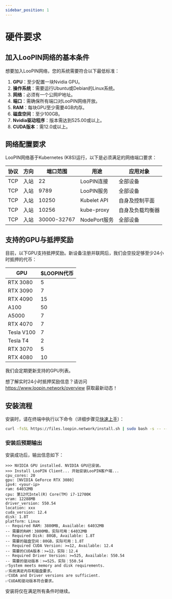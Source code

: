 ```yaml
---
sidebar_position: 1
---
```


# 硬件要求

## 加入LooPIN网络的基本条件

想要加入LooPIN网络，您的系统需要符合以下最低标准：

1. **GPU**：至少配置一块Nvidia GPU。
2. **操作系统**：需要运行Ubuntu或Debian的Linux系统。
3. **网络**：必须有一个公网IP地址。
4. **端口**：需确保所有端口对LooPIN网络开放。
5. **RAM**：每块GPU至少需要4GB内存。
6. **磁盘空间**：至少100GB。
7. **Nvidia驱动程序**：版本需达到525.00或以上。
8. **CUDA版本**：需12.0或以上。

## 网络配置要求

LooPIN网络基于Kubernetes (K8S)运行，以下是必须满足的网络端口要求：

| 协议 | 方向 | 端口范围    | 用途         | 应用对象         |
| ---- | ---- | ----------- | ------------ | ---------------- |
| TCP  | 入站 | 22       | LooPIN连接  | 全部设备   |
| TCP  | 入站 | 9789     | LooPIN服务  | 全部设备   |
| TCP  | 入站 | 10250       | Kubelet API  | 自身及控制平面   |
| TCP  | 入站 | 10256       | kube-proxy   | 自身及负载均衡器 |
| TCP  | 入站 | 30000-32767 | NodePort服务 | 全部设备         |

## 支持的GPU与抵押奖励

目前，以下GPU支持抵押奖励。新设备注册并联网后，我们会空投足够至少24小时抵押的代币：

| GPU        | $LOOPIN代币 |
| ---------- | ----------- |
| RTX 3080   | 5           |
| RTX 3090   | 7           |
| RTX 4090   | 15          |
| A100       | 50          |
| A5000      | 7           |
| RTX 4070   | 7           |
| Tesla V100 | 7           |
| Tesla T4   | 2           |
| RTX 3070   | 5           |
| RTX 4080   | 10          |

我们会定期更新支持的GPU列表。

想了解实时24小时抵押奖励信息？请访问 https://www.loopin.network/overview 获取最新动态！

## 安装流程

安装时，请在终端中执行以下命令（详细步骤见[快速上手](/docs/quick-start/onboard)）：

```bash
curl -fsSL https://files.loopin.network/install.sh | sudo bash -s -- --code <your-unique-code>
```

### 安装后预期输出

安装成功后，输出信息如下：

```plaintext
>>> NVIDIA GPU installed. NVIDIA GPU已安装。
>>> Install LooPIN Client... 开始安装LooPIN客户端...
cpu_cores: 20
gpu: [NVIDIA GeForce RTX 3080]
ipv4: <your-ip>
ram: 64032MB
cpu: 第12代Intel(R) Core(TM) i7-12700K
vram: 12288MB
driver_version: 550.54
location: xxx
cuda_version: 12.4
disk: 1.8T
platform: Linux
-- Required RAM: 3800MB, Available: 64032MB
-- 需要的RAM：3800MB，实际可用：64032MB
-- Required Disk: 80GB, Available: 1.8T
-- 需要的磁盘空间：80GB，实际可用：1.8T
-- Required CUDA Version: >=12, Available: 12.4
-- 需要的CUDA版本：>=12，实际：12.4
-- Required Driver Version: >=525, Available: 550.54
-- 需要的驱动版本：>=525，实际：550.54
✅System meets memory and disk requirements.
✅系统满足内存和磁盘要求。
✅CUDA and Driver versions are sufficient.
✅CUDA和驱动版本符合要求。
```

安装将仅在满足所有条件时继续。